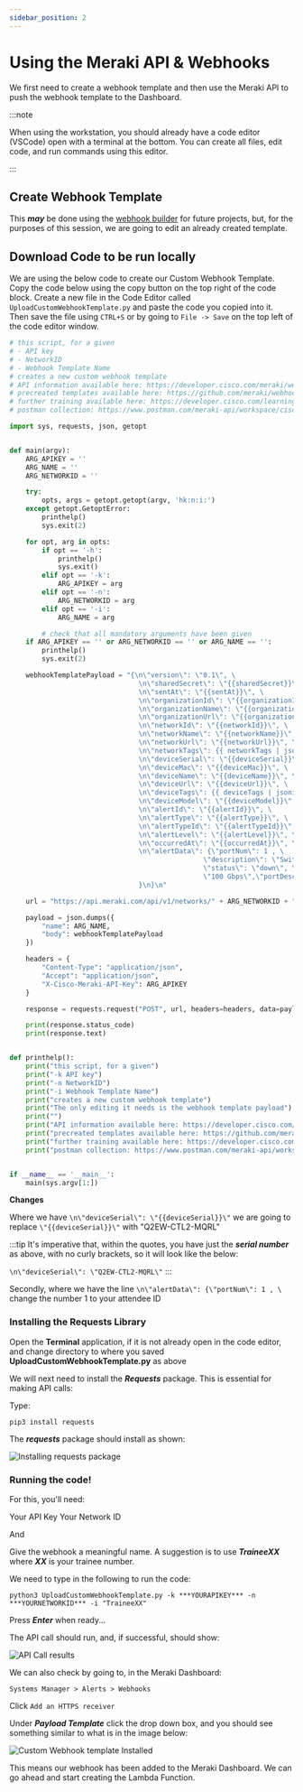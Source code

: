 ```yaml
---
sidebar_position: 2
---
```


# Using the Meraki API & Webhooks

We first need to create a webhook template and then use the Meraki API to push the webhook template to the Dashboard.

:::note

When using the workstation, you should already have a code editor (VSCode) open with a terminal at the bottom. You can create all files, edit code, and run commands using this editor.

:::

## Create Webhook Template

This **_may_** be done using the [webhook builder](https://webhook-builder-vpfmunhy6a-uc.a.run.app/) for future projects, but, for the purposes of this session, we are going to edit an already created template.

## Download Code to be run locally

We are using the below code to create our Custom Webhook Template. Copy the code below using the copy button on the top right of the code block. Create a new file in the Code Editor called `UploadCustomWebhookTemplate.py` and paste the code you copied into it. Then save the file using `CTRL+S` or by going to `File -> Save` on the top left of the code editor window.

```python title='UploadCustomWebhookTemplate.py' showLineNumbers
# this script, for a given
# - API key
# - NetworkID
# - Webhook Template Name
# creates a new custom webhook template
# API information available here: https://developer.cisco.com/meraki/webhooks/#!custom-payload-templates-overview
# precreated templates available here: https://github.com/meraki/webhook-payload-templates
# further training available here: https://developer.cisco.com/learning/labs/meraki-webhook-template-editor-intro/create-your-custom-webhook-template/
# postman collection: https://www.postman.com/meraki-api/workspace/cisco-meraki-s-public-workspace/collection/897512-c65299ed-39a5-4b02-bb4e-933c738bfcdf?action=share&creator=897512&ctx=documentation

import sys, requests, json, getopt


def main(argv):
    ARG_APIKEY = ''
    ARG_NAME = ''
    ARG_NETWORKID = ''

    try:
        opts, args = getopt.getopt(argv, 'hk:n:i:')
    except getopt.GetoptError:
        printhelp()
        sys.exit(2)

    for opt, arg in opts:
        if opt == '-h':
            printhelp()
            sys.exit()
        elif opt == '-k':
            ARG_APIKEY = arg
        elif opt == '-n':
            ARG_NETWORKID = arg
        elif opt == '-i':
            ARG_NAME = arg

        # check that all mandatory arguments have been given
    if ARG_APIKEY == '' or ARG_NETWORKID == '' or ARG_NAME == '':
        printhelp()
        sys.exit(2)

    webhookTemplatePayload = "{\n\"version\": \"0.1\", \
                                \n\"sharedSecret\": \"{{sharedSecret}}\", \
                                \n\"sentAt\": \"{{sentAt}}\", \
                                \n\"organizationId\": \"{{organizationId}}\", \
                                \n\"organizationName\": \"{{organizationName}}\", \
                                \n\"organizationUrl\": \"{{organizationUrl}}\", \
                                \n\"networkId\": \"{{networkId}}\", \
                                \n\"networkName\": \"{{networkName}}\", \
                                \n\"networkUrl\": \"{{networkUrl}}\", \
                                \n\"networkTags\": {{ networkTags | jsonify }}, \
                                \n\"deviceSerial\": \"{{deviceSerial}}\", \
                                \n\"deviceMac\": \"{{deviceMac}}\", \
                                \n\"deviceName\": \"{{deviceName}}\", \
                                \n\"deviceUrl\": \"{{deviceUrl}}\", \
                                \n\"deviceTags\": {{ deviceTags | jsonify }}, \
                                \n\"deviceModel\": \"{{deviceModel}}\", \
                                \n\"alertId\": \"{{alertId}}\", \
                                \n\"alertType\": \"{{alertType}}\", \
                                \n\"alertTypeId\": \"{{alertTypeId}}\", \
                                \n\"alertLevel\": \"{{alertLevel}}\", \
                                \n\"occurredAt\": \"{{occurredAt}}\", \
                                \n\"alertData\": {\"portNum\": 1 , \
                                                \"description\": \"Switch port is down\", \
                                                \"status\": \"down\", \"prevStatus\": \
                                                \"100 Gbps\",\"portDesc\": \"Corp Access\" \
                                }\n}\n"

    url = "https://api.meraki.com/api/v1/networks/" + ARG_NETWORKID + "/webhooks/payloadTemplates"

    payload = json.dumps({
        "name": ARG_NAME,
        "body": webhookTemplatePayload
    })

    headers = {
        "Content-Type": "application/json",
        "Accept": "application/json",
        "X-Cisco-Meraki-API-Key": ARG_APIKEY
    }

    response = requests.request("POST", url, headers=headers, data=payload)

    print(response.status_code)
    print(response.text)


def printhelp():
    print("this script, for a given")
    print("-k API key")
    print("-n NetworkID")
    print("-i Webhook Template Name")
    print("creates a new custom webhook template")
    print("The only editing it needs is the webhook template payload")
    print("")
    print("API information available here: https://developer.cisco.com/meraki/webhooks/#!custom-payload-templates-overview")
    print("precreated templates available here: https://github.com/meraki/webhook-payload-templates")
    print("further training available here: https://developer.cisco.com/learning/labs/meraki-webhook-template-editor-intro/create-your-custom-webhook-template/")
    print("postman collection: https://www.postman.com/meraki-api/workspace/cisco-meraki-s-public-workspace/collection/897512-c65299ed-39a5-4b02-bb4e-933c738bfcdf?action=share&creator=897512&ctx=documentation")


if __name__ == '__main__':
    main(sys.argv[1:])
```

**Changes**

Where we have `\n\"deviceSerial\": \"{{deviceSerial}}\"` we are going to replace `\"{{deviceSerial}}\"` with \"Q2EW-CTL2-MQRL\"

:::tip
It's imperative that, within the quotes, you have just the **_serial number_** as above, with no curly brackets, so it will look like the below:

`\n\"deviceSerial\": \"Q2EW-CTL2-MQRL\"`
:::

Secondly, where we have the line `\n\"alertData\": {\"portNum\": 1 , \ ` change the number 1 to your attendee ID

### Installing the Requests Library

Open the **Terminal** application, if it is not already open in the code editor, and change directory to where you saved **UploadCustomWebhookTemplate.py** as above

We will next need to install the **_Requests_** package. This is essential for making API calls:

Type:

`pip3 install requests`

The **_requests_** package should install as shown:

![Installing requests package](../img/meraki/03-installingRequests.png)

### Running the code!

For this, you'll need:

Your API Key
Your Network ID

And

Give the webhook a meaningful name. A suggestion is to use **_TraineeXX_** where **_XX_** is your trainee number.

We need to type in the following to run the code:

`python3 UploadCustomWebhookTemplate.py -k ***YOURAPIKEY*** -n ***YOURNETWORKID*** -i "TraineeXX"`

Press **_Enter_** when ready...

The API call should run, and, if successful, should show:

![API Call results](../img/meraki/04-SuccessfulAPICall.png)

We can also check by going to, in the Meraki Dashboard:

`Systems Manager > Alerts > Webhooks`

Click `Add an HTTPS receiver`

Under **_Payload Template_** click the drop down box, and you should see something similar to what is in the image below:

![Custom Webhook template Installed](../img/meraki/05-CustomWHTInstalled.png)

This means our webhook has been added to the Meraki Dashboard. We can go ahead and start creating the Lambda Function.
